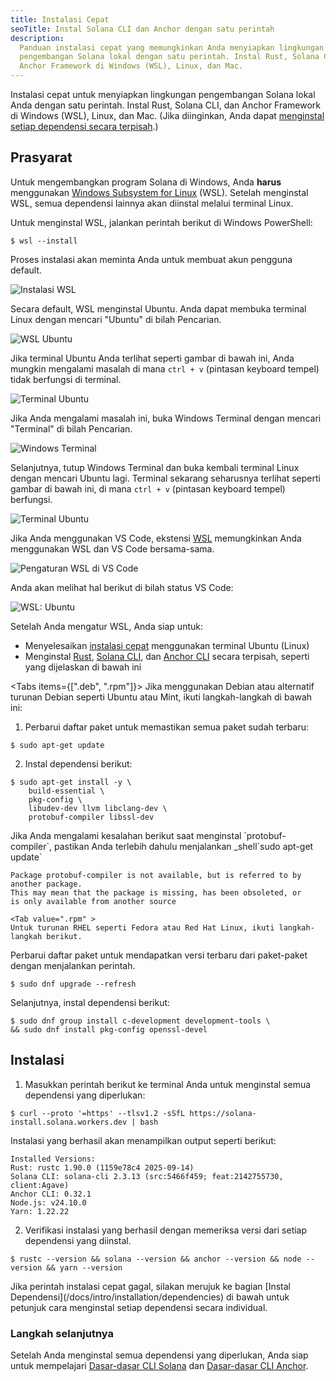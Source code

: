 ```yaml
---
title: Instalasi Cepat
seoTitle: Instal Solana CLI dan Anchor dengan satu perintah
description:
  Panduan instalasi cepat yang memungkinkan Anda menyiapkan lingkungan
  pengembangan Solana lokal dengan satu perintah. Instal Rust, Solana CLI, dan
  Anchor Framework di Windows (WSL), Linux, dan Mac.
---
```


Instalasi cepat untuk menyiapkan lingkungan pengembangan Solana lokal Anda
dengan satu perintah. Instal Rust, Solana CLI, dan Anchor Framework di Windows
(WSL), Linux, dan Mac. (Jika diinginkan, Anda dapat
[menginstal setiap dependensi secara terpisah](/docs/intro/installation/dependencies).)

## Prasyarat

<Accordions>
<Accordion title="Windows">

Untuk mengembangkan program Solana di Windows, Anda **harus** menggunakan
[Windows Subsystem for Linux](https://learn.microsoft.com/en-us/windows/wsl/install)
(WSL). Setelah menginstal WSL, semua dependensi lainnya akan diinstal melalui
terminal Linux.

Untuk menginstal WSL, jalankan perintah berikut di Windows PowerShell:

```terminal
$ wsl --install
```

Proses instalasi akan meminta Anda untuk membuat akun pengguna default.

![Instalasi WSL](/assets/docs/intro/installation/wsl-install.png)

Secara default, WSL menginstal Ubuntu. Anda dapat membuka terminal Linux dengan
mencari "Ubuntu" di bilah Pencarian.

![WSL Ubuntu](/assets/docs/intro/installation/wsl-ubuntu-search.png)

Jika terminal Ubuntu Anda terlihat seperti gambar di bawah ini, Anda mungkin
mengalami masalah di mana `ctrl + v` (pintasan keyboard tempel) tidak berfungsi
di terminal.

![Terminal Ubuntu](/assets/docs/intro/installation/wsl-ubuntu-terminal-1.png)

Jika Anda mengalami masalah ini, buka Windows Terminal dengan mencari "Terminal"
di bilah Pencarian.

![Windows Terminal](/assets/docs/intro/installation/wsl-windows-terminal.png)

Selanjutnya, tutup Windows Terminal dan buka kembali terminal Linux dengan
mencari Ubuntu lagi. Terminal sekarang seharusnya terlihat seperti gambar di
bawah ini, di mana `ctrl + v` (pintasan keyboard tempel) berfungsi.

![Terminal Ubuntu](/assets/docs/intro/installation/wsl-ubuntu-terminal-2.png)

Jika Anda menggunakan VS Code, ekstensi
[WSL](https://code.visualstudio.com/docs/remote/wsl-tutorial) memungkinkan Anda
menggunakan WSL dan VS Code bersama-sama.

![Pengaturan WSL di VS Code](/assets/docs/intro/installation/wsl-vscode.png)

Anda akan melihat hal berikut di bilah status VS Code:

![WSL: Ubuntu](/assets/docs/intro/installation/wsl-vscode-ubuntu.png)

Setelah Anda mengatur WSL, Anda siap untuk:

- Menyelesaikan [instalasi cepat](#installation) menggunakan terminal Ubuntu
  (Linux)
- Menginstal [Rust](/docs/intro/installation/dependencies#install-rust),
  [Solana CLI](/docs/intro/installation/dependencies#install-solana-cli), dan
  [Anchor CLI](/docs/intro/installation/dependencies#install-anchor-cli) secara
  terpisah, seperti yang dijelaskan di bawah ini

</Accordion>
<Accordion title="Linux">

<Tabs items={[".deb", ".rpm"]}>
<Tab value=".deb" >
Jika menggunakan Debian atau alternatif turunan Debian seperti Ubuntu atau Mint, ikuti langkah-langkah di bawah ini:

1. Perbarui daftar paket untuk memastikan semua paket sudah terbaru:

```terminal
$ sudo apt-get update
```

2. Instal dependensi berikut:

```terminal
$ sudo apt-get install -y \
    build-essential \
    pkg-config \
    libudev-dev llvm libclang-dev \
    protobuf-compiler libssl-dev
```

<Callout>
Jika Anda mengalami kesalahan berikut saat menginstal `protobuf-compiler`, pastikan
Anda terlebih dahulu menjalankan _shell`sudo apt-get update`

```
Package protobuf-compiler is not available, but is referred to by another package.
This may mean that the package is missing, has been obsoleted, or
is only available from another source
```

</Callout>

  </Tab>

    <Tab value=".rpm" >
    Untuk turunan RHEL seperti Fedora atau Red Hat Linux, ikuti langkah-langkah berikut.

Perbarui daftar paket untuk mendapatkan versi terbaru dari paket-paket dengan
menjalankan perintah.

```terminal
$ sudo dnf upgrade --refresh
```

Selanjutnya, instal dependensi berikut:

```terminal
$ sudo dnf group install c-development development-tools \
&& sudo dnf install pkg-config openssl-devel
```

  </Tab>
</Tabs>

</Accordion>
</Accordions>

## Instalasi

1. Masukkan perintah berikut ke terminal Anda untuk menginstal semua dependensi
   yang diperlukan:

```terminal
$ curl --proto '=https' --tlsv1.2 -sSfL https://solana-install.solana.workers.dev | bash
```

Instalasi yang berhasil akan menampilkan output seperti berikut:

```
Installed Versions:
Rust: rustc 1.90.0 (1159e78c4 2025-09-14)
Solana CLI: solana-cli 2.3.13 (src:5466f459; feat:2142755730, client:Agave)
Anchor CLI: 0.32.1
Node.js: v24.10.0
Yarn: 1.22.22
```

2. Verifikasi instalasi yang berhasil dengan memeriksa versi dari setiap
   dependensi yang diinstal.

```terminal
$ rustc --version && solana --version && anchor --version && node --version && yarn --version
```

<Callout>
  Jika perintah instalasi cepat gagal, silakan merujuk ke bagian [Instal
  Dependensi](/docs/intro/installation/dependencies) di bawah untuk petunjuk
  cara menginstal setiap dependensi secara individual.
</Callout>

### Langkah selanjutnya

Setelah Anda menginstal semua dependensi yang diperlukan, Anda siap untuk
mempelajari [Dasar-dasar CLI Solana](/docs/intro/installation/solana-cli-basics)
dan [Dasar-dasar CLI Anchor](/docs/intro/installation/anchor-cli-basics).
